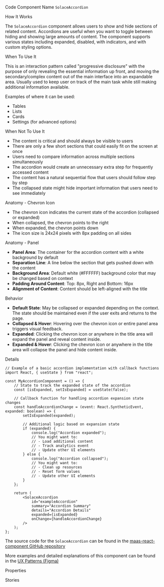 
<Meta of={SolaceAccordionStories} />

<Title>Accordion</Title>

<Description of={SolaceAccordionStories} />

<Subtitle>Code Component Name</Subtitle>
`SolaceAccordion`

<Subtitle>How It Works</Subtitle>

The `SolaceAccordion` component allows users to show and hide sections of related content. Accordions are useful when you want to toggle between hiding and showing large amounts of content. The component supports various states including expanded, disabled, with indicators, and with custom styling options.

<Subtitle>When To Use It</Subtitle>

This is an interaction pattern called "progressive disclosure" with the purpose of only revealing the essential information up front, and moving the secondary/complex content out of the main interface into an expandable area. Usually used to keep user on track of the main task while still making additional information available.

Examples of where it can be used:

- Tables
- Lists
- Cards
- Settings (for advanced options)

<Subtitle>When Not To Use It</Subtitle>

- The content is critical and should always be visible to users
- There are only a few short sections that could easily fit on the screen at once
- Users need to compare information across multiple sections simultaneously
- The accordion would create an unnecessary extra step for frequently accessed content
- The content has a natural sequential flow that users should follow step by step
- The collapsed state might hide important information that users need to see immediately

<Subtitle>Anatomy - Chevron Icon</Subtitle>

- The chevron icon indicates the current state of the accordion (collapsed or expanded)
- When collapsed, the chevron points to the right
- When expanded, the chevron points down
- The icon size is 24x24 pixels with 8px padding on all sides

<Subtitle>Anatomy - Panel</Subtitle>

- **Panel Area**: The container for the accordion content with a white background by default
- **Separation Line**: A line below the section that gets pushed down with the content
- **Background Area**: Default white (#FFFFFF) background color that may be changed based on context
- **Padding Around Content**: Top: 8px, Right and Bottom: 16px
- **Alignment of Content**: Content should be left-aligned with the title

<Subtitle>Behavior</Subtitle>

- **Default State**: May be collapsed or expanded depending on the context. The state should be maintained even if the user exits and returns to the page.
- **Collapsed & Hover**: Hovering over the chevron icon or entire panel area triggers visual feedback.
- **Expanded**: Clicking the chevron icon or anywhere in the title area will expand the panel and reveal content inside.
- **Expanded & Hover**: Clicking the chevron icon or anywhere in the title area will collapse the panel and hide content inside.

<Subtitle>Details</Subtitle>

```tsx
// Example of a basic accordion implementation with callback functions
import React, { useState } from "react";

const MyAccordionComponent = () => {
	// State to track the expanded state of the accordion
	const [isExpanded, setIsExpanded] = useState(false);

	// Callback function for handling accordion expansion state changes
	const handleAccordionChange = (event: React.SyntheticEvent, expanded: boolean) => {
		setIsExpanded(expanded);

		// Additional logic based on expansion state
		if (expanded) {
			console.log("Accordion expanded");
			// You might want to:
			// - Load additional content
			// - Track analytics event
			// - Update other UI elements
		} else {
			console.log("Accordion collapsed");
			// You might want to:
			// - Clean up resources
			// - Reset form values
			// - Update other UI elements
		}
	};

	return (
		<SolaceAccordion
			id="exampleAccordion"
			summary="Accordion Summary"
			details="Accordion Details"
			expanded={isExpanded}
			onChange={handleAccordionChange}
		/>
	);
};
```

The source code for the `SolaceAccordion` can be found in the [maas-react-component GitHub repository](https://github.com/SolaceDev/maas-react-components/blob/main/src/components/SolaceAccordion.tsx)

More examples and detailed explanations of this component can be found in the [UX Patterns (Figma)](https://www.figma.com/file/4Y6nwn19uTNgpxzNAP5Vqe/Patterns?node-id=1060%3A0)

<Subtitle>Properties</Subtitle>

<ArgTypes of={SolaceAccordionStories} />

<Subtitle>Stories</Subtitle>

<CustomStories />
